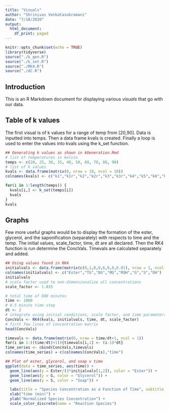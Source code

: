 ```yaml
---
title: "Visuals"
author: "Shrinivas Venkatasubramani"
date: "7/18/2020"
output:
  html_document:
    df_print: paged
---
```


```r
knitr::opts_chunk$set(echo = TRUE)
library(tidyverse)
source("./k_gen.R")
source("./k_set.R")
source("./RK4.R")
source("./dC.R")
```

## Introduction

This is an R Markdown document for displaying various *visuals* that go with our data. 

## Table of k values

The first visual is of k values for a range of temp from [20,90]. Data is inputted into temps. Then a data frame kvals is created. Finally a loop is used to enter the values into kvals using the k_set function.

```r
## Generating k values as shown in kGeneration.Rmd
# list of temperatures in kelvin
temps <- c(20, 25, 30, 35, 40, 50, 60, 70, 80, 90)
# list of k values
kvals <- data.frame(matrix(0, nrow = 10, ncol = 10))
colnames(kvals) <- c("k1","k1r","k2","k2r","k3","k3r","k4","k5","k6","k7")

for(i in 1:length(temps)) {
  kvals[i,] <- k_set(temps[i])
  kvals
}
kvals
```

## Graphs
Few more useful graphs would be to display the formation of the ester, glycerol, and the saponification (separately) with respects to time and the temp. The initial values, scale_factor, time, dt are all declared. Then the RK4 function is run determine the ConcVals. Timevals are calculated separately and added.

```r
## Using values found in RK4
initialvals <- data.frame(matrix(c(0,1,0,0,6,0,0,0.01), nrow = 1, ncol = 8))
colnames(initialvals) <- c("Ester","TG","DG","MG","ROH","G","S","OH")
initialvals
# scale factor used to non-dimensionalize all concentrations
scale_factor <- 1.035

# total time of 600 minutes
time <- 1000
# 0.5 minute time step
dt <- 2
# integrate using initial conditions, scale factor, and time parameters
ConcVals <- RK4(kvals, initialvals, time, dt, scale_factor)
# first few lines of concentration matrix
head(ConcVals)

timevals <- data.frame(matrix(0, nrow = time/dt+1, ncol = 1))
for(i in 1:((time/dt)+1)){timevals[i,1] <- (i-1)*dt}
time_series <- cbind(ConcVals,timevals)
colnames(time_series) = c(colnames(ConcVals),"time")

## Plot of ester, glycerol, and soap v time
ggplot(data = time_series, aes(time)) + 
  geom_line(aes(y = Ester/(3*initialvals[1,2]), color = "Ester")) + 
  geom_line(aes(y = G, color = "Glycerol")) + 
  geom_line(aes(y = S, color = "Soap")) + 

  labs(title = "Species Concentration as a Function of Time", subtitle = "Room temp") +
  xlab("time (min)") + 
  ylab("Normalized Species Concentration") +
  scale_color_discrete(name = "Reaction Species")
```

```Graph

```

```Graph

```
